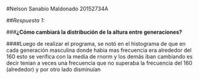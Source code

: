 #Nelson Sanabio Maldonado 20152734A

##_Respuesta 1:_

###**¿Cómo cambiará la distribución de la altura entre generaciones?**

####Luego de realizar el programa, se notó en el histograma de que en cada generación masculina donde habia mas frecuencia era alrededor del 160 esto se verifica con la media de rnorm y los demás iban cambiando es decir tenian a veces una frecuencia que no superaba la frecuencia del 160 (alrededor) y por otro lado disminuían

